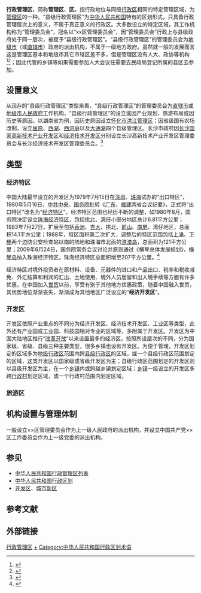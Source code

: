 {{中华人民共和国行政区划单位}}
'''行政管理区'''，简称'''管理区'''、'''区'''。指行政地位与同级[[行政区|行政区]]相同的特定管理区域，为[[行政管理区|管理区]]的一种。“县级行政管理区”为[[中华人民共和国|中华人民共和国]]特有的区划形式，只具备行政管理层次上的意义，不属于真正意义的行政区。大多数设立的特定区域，其工作机构称为“管理委员会”，冠名以“xx区管理委员会”，因“管理委员会”行政上与县级政府处于同一层次，被赋予“县级行政管理区”。“县级行政管理区”的管理委员会为[[地级市|地级市]]（或[[直辖市|直辖市]]）政府的派出机构，不属于一级地方政府。虽然就一般的发展而言这是管理区基本和地级市其它市辖区差不多，但是管理区没有人大、政协等机构<ref>{{Cite web|url=http://jx.people.com.cn/n2/2016/0815/c190181-28832381.html|title=南昌警方高层大调整 县区公安局长一半变动|accessdate=2016-12-13|date=2016-08-15|publisher=人民网|archive-date=2020-08-04|archive-url=https://web.archive.org/web/20200804220429/http://jx.people.com.cn/n2/2016/0815/c190181-28832381.html|dead-url=no}}</ref><ref>{{Cite web|url=http://www.jxcn.cn/system/2016/11/18/015396758.shtml|title=江西将增一城市新区 此前有6设区市设城市新区|accessdate=2018-03-23|date=2016-11-18|publisher=中国江西网|archive-date=2020-08-18|archive-url=https://web.archive.org/web/20200818235924/http://www.jxcn.cn/system/2016/11/18/015396758.shtml|dead-url=no}}</ref>；因此代管的乡镇等如果需要参加人大会议任需要去民政局登记所属的县区去参加。

==设置意义==
从现存的“县级行政管理区”类型来看，“县级行政管理区”的管理委员会为[[直辖市|直辖市]]或[[地级市|地级市]][[人民政府|人民政府]]工作机构，“县级行政管理区”的设立或因产业规划、旅游布局或因历史等原因。以湖南省为例，因历史原因设立[[怀化市|怀化市]][[洪江管理区|洪江管理区]]；因省级国有农场改制，设立[[屈原管理区|屈原]]、[[西湖管理区|西湖]]、[[西洞庭管理区|西洞庭]]以及[[大通湖管理区|大通湖]]四个县级管理区。长沙市政府因[[长沙国家高新技术产业开发区|长沙国家高新技术产业开发区]]和[[长沙经济技术开发区|经济技术开发区]]分别设立长沙高新技术产业开发区管理委员会与长沙经济技术开发区管理委员会。<ref>{{Cite web|title=【老洪江·第56期】洪江萝卜湾，一个值得回忆和回望的地方|url=https://www.sohu.com/a/167364568_675169|access-date=2021-12-11|author=洪江人|publisher=搜狐}}</ref>

==类型==

===经济特区===
{{main|经济特区#中國}}
中国大陆最早设立的开发区为1979年7月15日在[[深圳市|深圳]]、[[珠海市|珠海]]试办的“出口特区”，1980年5月16日，[[中国共产党中央委员会|中共中央]]、[[中华人民共和国国务院|国务院]]批转《[[广东省|广东]]、[[福建省|福建]]两省会议纪要》，正式将“出口特区”改名为“[[经济特区|经济特区]]”。经济特区范围也经历不断的调整，如1980年8月，国务院决定设立[[珠海市|珠海经济特区]]，包括[[拱北街道|拱北]]、[[灣仔|湾仔]]小部分地区总计6.81平方公里；1983年7月27日，扩展至包括[[香洲区|香洲]]、[[吉大街道|吉大]]、拱北、[[前山街道|前山]]、[[南屏镇_(珠海市)|南屏]]、湾仔地区，总面积14.1平方公里；1988年，特区面积第二次扩大，调整后的特区范围包括[[上涌边防检查站|上涌]]、[[下栅边防检查站|下栅]]两个边防公安检查站以南的陆地和珠海市北面的[[淇澳岛|淇澳岛]]，总面积为121平方公里；2009年6月24日，国务院常务会议讨论并原则通过《横琴总体发展规划》，[[横琴岛|横琴岛]]纳入珠海经济特区，珠海经济特区总面积增至207平方公里。<ref>{{Cite web|url=http://www.gov.cn/lssdjt/content_346860.htm|title=7月27日：珠海经济特区区域范围调整扩大|accessdate=2018-03-23|date=2006-07-27|publisher=中国政府网|archive-date=2020-08-04|archive-url=https://web.archive.org/web/20200804220346/http://www.gov.cn/lssdjt/content_346860.htm|dead-url=no}}</ref>

经济特区对境外投资者在原材料、设备、元器件的进口和产品出口、税率和税收减免、外汇结算和利润的汇出、土地使用、境外人员居留和出入境手续等方面有许多优惠，在中国加入[[世界贸易组织|世贸]]以前，享受有别于其他地方优惠政策，随着中国融入世贸，其优势地位渐渐丧失，渐渐成为其他地区广泛设立的“'''经济开发区'''”。

===开发区===
{{main|开发区}}
开发区依照产业重点的不同分为经济开发区、经济技术开发区、工业区等类型，此外还有产业园或工业园、科技园相对专业的区域等，多附属于开发区。开发区为中国大陆地区推行“[[改革开放|改革开放]]”以来设置最多的经济区。按照所设层次的不同，分为国家级、省级、县级三种主要类型，很多乡镇也设有开发区。为便于管理，开发区划定的区域多为[[地级行政区|地级行政区]]范围内跨[[县级行政区|县级行政区]]的区域，或一个县级行政区范围划定的区域，这类开发区以国家级或省级开发区为主；县级行政区范围划定的开发区则以县级开发区为主，在一个[[乡级行政区|乡镇]]内或跨越乡镇划定区域；[[乡级行政区|乡镇]]一级设立的开发区多跨[[村|行政村]]划定区域，或一个行政村范围内划定区域。

===旅游区===

== 机构设置与管理体制==
一般设立××区管理委员会作为上一级人民政府的派出机构，并设立中国共产党××区工作委员会作为上一级党委的派出机构。

== 参见 ==

{{Portal box|中华人民共和国}}
* [[中华人民共和国行政管理区列表|中华人民共和国行政管理区列表]]
* [[中华人民共和国行政区划|中华人民共和国行政区划]]
* [[开发区|开发区]]、[[城市新区|城市新区]]

== 参考文献 ==
{{Reflist|2}}

== 外部链接 ==


{{中华人民共和国行政区划}}

[[Category:行政管理区|]]
[[Category:中华人民共和国各类行政区划单位|+]]
[[Category:中华人民共和国行政区划术语|Category:中华人民共和国行政区划术语]]